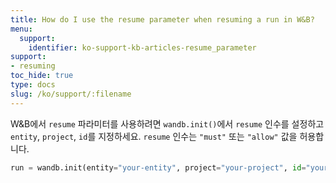 ```yaml
---
title: How do I use the resume parameter when resuming a run in W&B?
menu:
  support:
    identifier: ko-support-kb-articles-resume_parameter
support:
- resuming
toc_hide: true
type: docs
slug: /ko/support/:filename
---
```


W&B에서 `resume` 파라미터를 사용하려면 `wandb.init()`에서 `resume` 인수를 설정하고 `entity`, `project`, `id`를 지정하세요. `resume` 인수는 `"must"` 또는 `"allow"` 값을 허용합니다.

```python
run = wandb.init(entity="your-entity", project="your-project", id="your-run-id", resume="must")
```